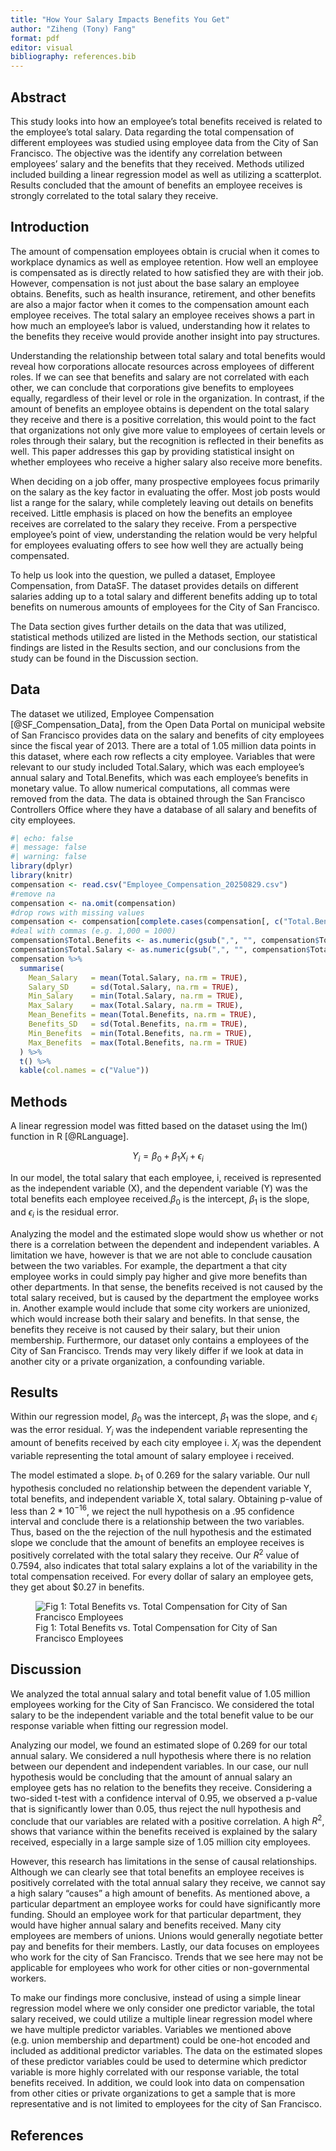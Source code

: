 ```yaml
---
title: "How Your Salary Impacts Benefits You Get"
author: "Ziheng (Tony) Fang"
format: pdf
editor: visual
bibliography: references.bib
---
```


## Abstract

This study looks into how an employee’s total benefits received is related to the employee’s total salary. Data regarding the total compensation of different employees was studied using employee data from the City of San Francisco. The objective was the identify any correlation between employees’ salary and the benefits that they received. Methods utilized included building a linear regression model as well as utilizing a scatterplot. Results concluded that the amount of benefits an employee receives is strongly correlated to the total salary they receive.

## Introduction

The amount of compensation employees obtain is crucial when it comes to workplace dynamics as well as employee retention. How well an employee is compensated as is directly related to how satisfied they are with their job. However, compensation is not just about the base salary an employee obtains. Benefits, such as health insurance, retirement, and other benefits are also a major factor when it comes to the compensation amount each employee receives. The total salary an employee receives shows a part in how much an employee’s labor is valued, understanding how it relates to the benefits they receive would provide another insight into pay structures.

Understanding the relationship between total salary and total benefits would reveal how corporations allocate resources across employees of different roles. If we can see that benefits and salary are not correlated with each other, we can conclude that corporations give benefits to employees equally, regardless of their level or role in the organization. In contrast, if the amount of benefits an employee obtains is dependent on the total salary they receive and there is a positive correlation, this would point to the fact that organizations not only give more value to employees of certain levels or roles through their salary, but the recognition is reflected in their benefits as well. This paper addresses this gap by providing statistical insight on whether employees who receive a higher salary also receive more benefits.

When deciding on a job offer, many prospective employees focus primarily on the salary as the key factor in evaluating the offer. Most job posts would list a range for the salary, while completely leaving out details on benefits received. Little emphasis is placed on how the benefits an employee receives are correlated to the salary they receive. From a perspective employee's point of view, understanding the relation would be very helpful for employees evaluating offers to see how well they are actually being compensated.

To help us look into the question, we pulled a dataset, Employee Compensation, from DataSF. The dataset provides details on different salaries adding up to a total salary and different benefits adding up to total benefits on numerous amounts of employees for the City of San Francisco.

The Data section gives further details on the data that was utilized, statistical methods utilized are listed in the Methods section, our statistical findings are listed in the Results section, and our conclusions from the study can be found in the Discussion section.

## Data

The dataset we utilized, Employee Compensation [@SF_Compensation_Data], from the Open Data Portal on municipal website of San Francisco provides data on the salary and benefits of city employees since the fiscal year of 2013. There are a total of 1.05 million data points in this dataset, where each row reflects a city employee. Variables that were relevant to our study included Total.Salary, which was each employee's annual salary and Total.Benefits, which was each employee's benefits in monetary value. To allow numerical computations, all commas were removed from the data. The data is obtained through the San Francisco Controllers Office where they have a database of all salary and benefits of city employees.

```r
#| echo: false
#| message: false
#| warning: false
library(dplyr)
library(knitr)
compensation <- read.csv("Employee_Compensation_20250829.csv")
#remove na
compensation <- na.omit(compensation)
#drop rows with missing values
compensation <- compensation[complete.cases(compensation[, c("Total.Benefits", "Total.Compensation")]), ]
#deal with commas (e.g. 1,000 = 1000)
compensation$Total.Benefits <- as.numeric(gsub(",", "", compensation$Total.Benefits))
compensation$Total.Salary <- as.numeric(gsub(",", "", compensation$Total.Salary))
compensation %>%
  summarise(
    Mean_Salary   = mean(Total.Salary, na.rm = TRUE),
    Salary_SD     = sd(Total.Salary, na.rm = TRUE),
    Min_Salary    = min(Total.Salary, na.rm = TRUE),
    Max_Salary    = max(Total.Salary, na.rm = TRUE),
    Mean_Benefits = mean(Total.Benefits, na.rm = TRUE),
    Benefits_SD   = sd(Total.Benefits, na.rm = TRUE),
    Min_Benefits  = min(Total.Benefits, na.rm = TRUE),
    Max_Benefits  = max(Total.Benefits, na.rm = TRUE)
  ) %>%
  t() %>%
  kable(col.names = c("Value"))
```

## Methods

A linear regression model was fitted based on the dataset using the lm() function in R [@RLanguage].

$$
Y_{i} = \beta_{0} + \beta_{1}X_{i} + \epsilon_{i}
$$

In our model, the total salary that each employee, i, received is represented as the independent variable (X), and the dependent variable (Y) was the total benefits each employee received.$\beta_0$ is the intercept, $\beta_1$ is the slope, and $\epsilon_i$ is the residual error.

Analyzing the model and the estimated slope would show us whether or not there is a correlation between the dependent and independent variables. A limitation we have, however is that we are not able to conclude causation between the two variables. For example, the department a that city employee works in could simply pay higher and give more benefits than other departments. In that sense, the benefits received is not caused by the total salary received, but is caused by the department the employee works in. Another example would include that some city workers are unionized, which would increase both their salary and benefits. In that sense, the benefits they receive is not caused by their salary, but their union membership. Furthermore, our dataset only contains a employees of the City of San Francisco. Trends may very likely differ if we look at data in another city or a private organization, a confounding variable.

## Results

Within our regression model, $\beta_{0}$ was the intercept, $\beta_{1}$ was the slope, and $\epsilon_{i}$ was the error residual. $Y_{i}$ was the independent variable representing the amount of benefits received by each city employee i. $X_{i}$ was the dependent variable representing the total amount of salary employee i received.

The model estimated a slope. $b_1$ of 0.269 for the salary variable. Our null hypothesis concluded no relationship between the dependent variable Y, total benefits, and independent variable X, total salary. Obtaining p-value of less than $2 * 10^{-16}$, we reject the null hypothesis on a .95 confidence interval and conclude there is a relationship between the two variables. Thus, based on the the rejection of the null hypothesis and the estimated slope we conclude that the amount of benefits an employee receives is positively correlated with the total salary they receive. Our $R^2$ value of 0.7594, also indicates that total salary explains a lot of the variability in the total compensation received. For every dollar of salary an employee gets, they get about \$0.27 in benefits.

![Fig 1: Total Benefits vs. Total Compensation for City of San Francisco Employees](Benefits%20vs.%20Compensation%20Plot.png){fig-align="center"}

## Discussion

We analyzed the total annual salary and total benefit value of 1.05 million employees working for the City of San Francisco. We considered the total salary to be the independent variable and the total benefit value to be our response variable when fitting our regression model.

Analyzing our model, we found an estimated slope of 0.269 for our total annual salary. We considered a null hypothesis where there is no relation between our dependent and independent variables. In our case, our null hypothesis would be concluding that the amount of annual salary an employee gets has no relation to the benefits they receive. Considering a two-sided t-test with a confidence interval of 0.95, we observed a p-value that is significantly lower than 0.05, thus reject the null hypothesis and conclude that our variables are related with a positive correlation. A high $R^2$, shows that variance within the benefits received is explained by the salary received, especially in a large sample size of 1.05 million city employees.

However, this research has limitations in the sense of causal relationships. Although we can clearly see that total benefits an employee receives is positively correlated with the total annual salary they receive, we cannot say a high salary "causes" a high amount of benefits. As mentioned above, a particular department an employee works for could have significantly more funding. Should an employee work for that particular department, they would have higher annual salary and benefits received. Many city employees are members of unions. Unions would generally negotiate better pay and benefits for their members. Lastly, our data focuses on employees who work for the city of San Francisco. Trends that we see here may not be applicable for employees who work for other cities or non-governmental workers.

To make our findings more conclusive, instead of using a simple linear regression model where we only consider one predictor variable, the total salary received, we could utilize a multiple linear regression model where we have multiple predictor variables. Variables we mentioned above (e.g. union membership and department) could be one-hot encoded and included as additional predictor variables. The data on the estimated slopes of these predictor variables could be used to determine which predictor variable is more highly correlated with our response variable, the total benefits received. In addition, we could look into data on compensation from other cities or private organizations to get a sample that is more representative and is not limited to employees for the city of San Francisco.

## References
